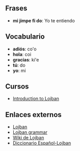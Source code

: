 {{header|1=Lojban}}
{{movida entera al wiki}}

== Frases ==

* '''mi jimpe fi do''': Yo te entiendo

== Vocabulario ==

* '''adiós''': co'o
* '''hola''': coi
* '''gracias''': ki'e
* '''tú''': do
* '''yo''': mi

== Cursos ==

* [https://www.youtube.com/watch?v=KgxOrTvpWJ4 Introduction to Lojban]

== Enlaces externos ==

* [https://en.wikipedia.org/wiki/Lojban Lojban]
* [https://en.wikipedia.org/wiki/Lojban_grammar Lojban grammar]
* [https://mw.lojban.org/ Wiki de Lojban]
* [https://la-lojban.github.io/sutysisku/es/ Diccionario Español-Lojban]

{{footer}}
